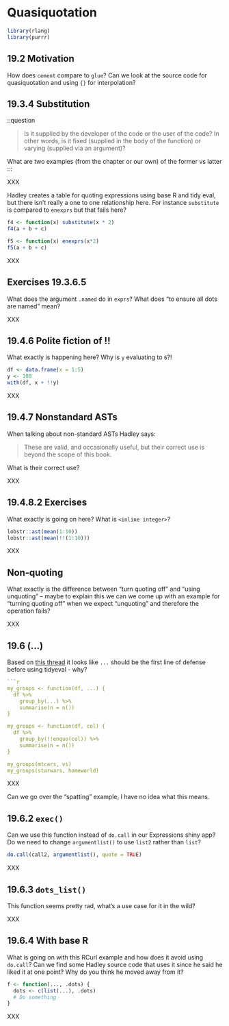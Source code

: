 # Quasiquotation

```r
library(rlang)
library(purrr)
```

## 19.2 Motivation {-}

:::question
How does `cement` compare to `glue`? Can we look at the source code for quasiquotation and using `{}` for interpolation?
:::

## 19.3.4 Substitution {-}

::question

> Is it supplied by the developer of the code or the user of the code? In other words, is it fixed (supplied in the body of the function) or varying (supplied via an argument)?

What are two examples (from the chapter or our own) of the former vs latter
:::

:::TODO
XXX
:::


:::question
Hadley creates a table for quoting expressions using base R and tidy eval, but there isn't really a one to one relationship here. For instance `substitute` is compared to `enexprs` but that fails here?

```r
f4 <- function(x) substitute(x * 2)
f4(a + b + c)

f5 <- function(x) enexprs(x*2)
f5(a + b + c)
```
:::

:::TODO
XXX
:::

## Exercises 19.3.6.5 {-}

:::question
What does the argument `.named` do in `exprs`? What does "to ensure all dots are named" mean?
:::

:::TODO
XXX
:::


## 19.4.6 Polite fiction of !! {-}

:::question
What exactly is happening here? Why is `y` evaluating to `6`?!

```r
df <- data.frame(x = 1:5)
y <- 100
with(df, x + !!y)
```
:::

:::TODO
XXX
:::

## 19.4.7 Nonstandard ASTs {-}

:::question
When talking about non-standard ASTs Hadley says:

> These are valid, and occasionally useful, but their correct use is beyond the scope of this book.

What is their correct use?
:::

:::TODO
XXX
:::

## 19.4.8.2 Exercises {-}

:::question
What exactly is going on here? What is `<inline integer>`?

```r
lobstr::ast(mean(1:10))
lobstr::ast(mean(!!(1:10)))
```
:::

:::TODO
XXX
:::

## Non-quoting {-}

:::question
What exactly is the difference between "turn quoting off" and "using unquoting" -- maybe to explain this we can we come up with an example for "turning quoting off" when we expect "unquoting" and therefore the operation fails?
:::

:::TODO
XXX
:::


## 19.6 (...) {-}

:::question
Based on [this thread]() it looks like `...` should be the first line of defense before using tidyeval - why?

```r
```r
my_groups <- function(df, ...) {
  df %>%
    group_by(...) %>%
    summarise(n = n())
}

my_groups <- function(df, col) {
  df %>%
    group_by(!!enquo(col)) %>%
    summarise(n = n())
}

my_groups(mtcars, vs)
my_groups(starwars, homeworld)
```
:::

:::TODO
XXX
:::

:::question
Can we go over the "spatting" example, I have no idea what this means.
:::

:::TODO
:::

## 19.6.2 `exec()` {-}

:::question
Can we use this function instead of `do.call` in our Expressions shiny app? Do we need to change `argumentlist()` to use `list2` rather than `list`?

```r
do.call(call2, argumentlist(), quote = TRUE)
```
:::

:::TODO
XXX
:::

## 19.6.3 `dots_list()` {-}

:::question
This function seems pretty rad, what's a use case for it in the wild?
:::

:::TODO
XXX
:::

## 19.6.4 With base R {-}

:::question
What is going on with this RCurl example and how does it avoid using `do.call`? Can we find some Hadley source code that uses it since he said he liked it at one point? Why do you think he moved away from it? 

```r
f <- function(..., .dots) {
  dots <- c(list(...), .dots)
  # Do something
}
```
:::

:::TODO
XXX
:::





